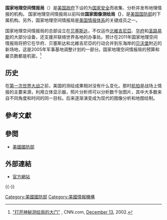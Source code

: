 {{Infobox Government agency
|agency_name     = 国家地理空间情报局
|motto     = "Know the Earth... Show the Way... Understand the World"
|nativename      = “认知地球，指明道路，瞭解世界”<br><small>("Know the Earth... Show the Way... Understand the World")</small>
|nativename_a    =
|nativename_r    =
|logo            =
|logo_width      = 125 px
|logo_caption    =
|seal            = US-NationalGeospatialIntelligenceAgency-2008Seal.svg
|seal_width      = 140 px
|seal_caption    = NGA 标志
|formed          = 1996年10月1日
|preceding1      =
|preceding2      =
|dissolved       =
|superseding     =
|jurisdiction    =
|headquarters    = [[贝塞斯达_(马里兰州)|贝塞斯达]]
|employees       = 机密
(1998年9000人)(2013年大約16000人)
|budget          = 机密
(1998年15亿[[美元|美元]])(2013年49亿美元)
|minister1_name  = [[詹姆斯克拉珀|詹姆斯克拉珀]]
|minister1_pfo   = [[国防部情报局长|国防部情报局长]]
|minister2_name  =
|minister2_pfo   =
|chief1_name     = [[美国海军|美国海军]][[海军中将|中将]] [[罗伯特马瑞特|罗伯特马瑞特]] 
|chief1_position = 局长
|chief2_name     = [[劳埃德罗兰|劳埃德罗兰]]
|chief2_position = 副局长
|parent_agency   = [[美国国防部|美国国防部]]
|child1_agency   =
|child2_agency   =
|website         = http://www.nga.mil/
|footnotes       =<ref name="ESA">[http://www.esa.int/SPECIALS/GSP/SEMRBKZO4HD_0.html ESA: 欧洲和美国对于地理信息部门采取的不同做法]</ref>
}}

'''国家地理空间情报局'''（'''{{lang|en|National Geospatial-Intelligence Agency (NGA)}}'''）是[[美国政府|美国政府]]下设的为[[国家安全|国家安全]]而收集、分析并发布地理情报的机构。 国家地理空间情报局以前叫做'''国家图像测绘局（{{lang|en|NIMA}}）'''，是[[美国国防部|美国国防部]]的下属机构。另外，国家地理空间情报局是[[美国情报体系|美国情报体系]]的关键成员之一。

国家地理空间情报局的总部设立在[[贝塞斯达_(马里兰州)|贝塞斯达]]，不仅运作[[維吉尼亞州|北維吉尼亞]]、[[华府|华府]]和[[圣路易斯_(密苏里州)|圣路易斯]]的大部分设备，还支援并联络世界各地的办事处。预计在2011年国家地理空间情报局将把它在华府、贝塞斯达和北維吉尼亞的行动合并到东海岸的[[贝沃堡|贝沃堡]]附近的新场地，这是2005年军事基地调整计划的一部分。国家地理空间情报局的预算和雇员数都是机密。<ref name="CNN">[http://archives.cnn.com/2002/US/12/09/map.makers/ "打开神秘测绘局的大门"] {{webarchive|url=https://web.archive.org/web/20061022221501/http://archives.cnn.com/2002/US/12/09/map.makers/ |date=2006-10-22 }}, CNN.com, [[December_13|December 13]], 2002.</ref>

== 历史 ==
在[[第一次世界大战|第一次世界大战]]之前，美国的测绘成果相对没有什么变化。那时[[航拍|航拍]]是战场上情报的主要来源，利用立体显示器，照片分析师可以分析数千张图片，其中大多数来自不同角度和时间的同一目标。后来逐渐演变成为现代的图像分析和地图绘制。

== 參考文獻 ==
{{Reflist}}

== 參閲 ==
{{Portal|美国军事|地理|地图}}
* [[美國國防部|美國國防部]]

== 外部連結 ==
{{Commons category|National Geospatial-Intelligence Agency|美國國家地理空間情報局}}
* [http://www.nga.mil/ 官方網站] {{Wayback|url=http://www.nga.mil/ |date=20200823223151 }}
{{-}}
{{美国索引|state=collapsed}}

{{Authority control}}
{{DEFAULTSORT:IC}}
[[Category:美國國防部|Category:美國國防部]]
[[Category:美國情報機構|Category:美國情報機構]]